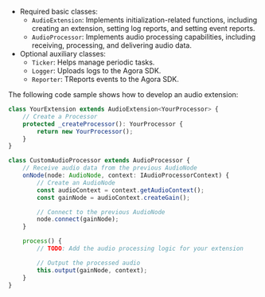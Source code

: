 <PlatformWrapper platform="web">

- Required basic classes:
  - `AudioExtension`: Implements initialization-related functions, including creating an extension, setting log reports, and setting event reports.
  - `AudioProcessor`: Implements audio processing capabilities, including receiving, processing, and delivering audio data.
- Optional auxiliary classes:
  - `Ticker`: Helps manage periodic tasks.
  - `Logger`: Uploads logs to the Agora SDK.
  - `Reporter`: TReports events to the Agora SDK.

The following code sample shows how to develop an audio extension:

```typescript
class YourExtension extends AudioExtension<YourProcessor> {
    // Create a Processor
    protected _createProcessor(): YourProcessor {
        return new YourProcessor();
    }
}

class CustomAudioProcessor extends AudioProcessor {
    // Receive audio data from the previous AudioNode
    onNode(node: AudioNode, context: IAudioProcessorContext) {
        // Create an AudioNode
        const audioContext = context.getAudioContext();
        const gainNode = audioContext.createGain();

        // Connect to the previous AudioNode
        node.connect(gainNode);
    }

    process() {
        // TODO: Add the audio processing logic for your extension

        // Output the processed audio
        this.output(gainNode, context);
    }
}
```



</PlatformWrapper>
